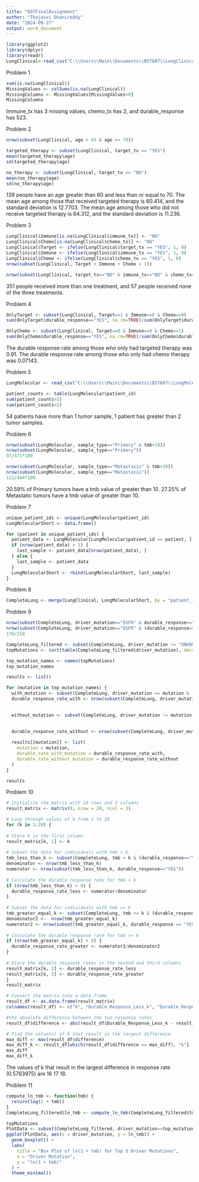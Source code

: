 ---
title: "607FinalAssignment"
author: "Thejasvi Dhanireddy"
date: "2024-09-27"
output: word_document
---

```{r, results='hide'}
library(ggplot2)
library(dplyr)
library(readr)
LungClinical<-read_csv("C:\\Users\\Main\\Documents\\BST607\\LungClinical.csv")
```


Problem 1
```{r}
sum(is.na(LungClinical))
MissingValues <- colSums(is.na(LungClinical))
MissingColumns <- MissingValues[MissingValues>0]
MissingColumns
```
Immune_tx has 3 missing values, chemo_tx has 2, and durable_response has 523.  

Problem 2  
```{r}
nrow(subset(LungClinical, age > 65 & age <= 70))

targeted_therapy <- subset(LungClinical, target_tx == "YES")
mean(targeted_therapy$age)
sd(targeted_therapy$age)

no_therapy <- subset(LungClinical, target_tx == "NO")
mean(no_therapy$age)
sd(no_therapy$age)
```

139 people have an age greater than 60 and less than or equal to 70. The mean age among those that received targeted therapy is 60.414, and the standard deviation is 12.7703. The mean age among those who did not receive targeted therapy is 64.312, and the standard deviation is 11.236.  

Problem 3
```{r}
LungClinical$Immune[is.na(LungClinical$immune_tx)] <- "NO"
LungClinical$Chemo[is.na(LungClinical$chemo_tx)] <- "NO"
LungClinical$Target <- ifelse(LungClinical$target_tx == "YES", 1, 0)
LungClinical$Immune <- ifelse(LungClinical$immune_tx == "YES", 1, 0)
LungClinical$Chemo <- ifelse(LungClinical$chemo_tx == "YES", 1, 0)
nrow(subset(LungClinical, Target + Immune + Chemo > 1))
```


```{r}
nrow(subset(LungClinical, target_tx=="NO" & immune_tx=="NO" & chemo_tx=="NO"))
```

351 people received more than one treatment, and 57 people received none of the three treatments.  

Problem 4
```{r}
OnlyTarget <- subset(LungClinical, Target==1 & Immune==0 & Chemo==0)
sum(OnlyTarget$durable_response=="YES", na.rm=TRUE)/sum(OnlyTarget$durable_response=="YES", OnlyTarget$durable_response=="NO", na.rm=TRUE)
```

```{r}
OnlyChemo <- subset(LungClinical, Target==0 & Immune==0 & Chemo==1)
sum(OnlyChemo$durable_response=="YES", na.rm=TRUE)/sum(OnlyChemo$durable_response=="YES", OnlyChemo$durable_response=="NO", na.rm=TRUE)

```

The durable response rate among those who only had targeted therapy was 0.91. The durable response rate among those who only had chemo therapy was 0.07143.  

Problem 5  
```{r include=FALSE}
LungMolecular <- read_csv("C:\\Users\\Main\\Documents\\BST607\\LungMolecular.csv")
```


```{r}
patient_counts <- table(LungMolecular$patient_id)
sum(patient_counts>1)
sum(patient_counts>2)
```

54 patients have more than 1 tumor sample, 1 patient has greater than 2 tumor samples.  

Problem 6
```{r}
nrow(subset(LungMolecular, sample_type=="Primary" & tmb>10))
nrow(subset(LungMolecular, sample_type=="Primary"))
97/471*100
```
```{r}
nrow(subset(LungMolecular, sample_type=="Metastasis" & tmb>10))
nrow(subset(LungMolecular, sample_type=="Metastasis"))
121/444*100
```
20.59% of Primary tumors have a tmb value of greater than 10. 27.25% of Metastatic tumors have a tmb value of greater than 10.  

Problem 7
```{r}
unique_patient_ids <- unique(LungMolecular$patient_id)
LungMolecularShort <- data.frame()

for (patient in unique_patient_ids) {
  patient_data <- LungMolecular[LungMolecular$patient_id == patient, ]
  if (nrow(patient_data) > 1) {
    last_sample <- patient_data[nrow(patient_data), ]
  } else {
    last_sample <- patient_data
  }
  LungMolecularShort <- rbind(LungMolecularShort, last_sample)
}

```


Problem 8  
```{r}
CompleteLung <- merge(LungClinical, LungMolecularShort, by = "patient_id")
```


Problem 9
```{r}
nrow(subset(CompleteLung, driver_mutation=="EGFR" & durable_response=="YES"))
nrow(subset(CompleteLung, driver_mutation=="EGFR" & (durable_response=="YES" | durable_response=="NO")))
176/210
```

```{r}
CompleteLung_filtered <- subset(CompleteLung, driver_mutation != "UNKNOWN DRIVER")
topMutations <- sort(table(CompleteLung_filtered$driver_mutation), decreasing=TRUE)[1:5]

top_mutation_names <- names(topMutations)
top_mutation_names
```


```{r}
results <- list()

for (mutation in top_mutation_names) {
  with_mutation <- subset(CompleteLung, driver_mutation == mutation & (durable_response=="YES" | durable_response=="NO"))
  durable_response_rate_with <- nrow(subset(CompleteLung, driver_mutation==mutation & durable_response=="YES"))/nrow(with_mutation)
  

  without_mutation <- subset(CompleteLung, driver_mutation != mutation & (durable_response=="YES" | durable_response=="NO"))
  

  durable_response_rate_without <- nrow(subset(CompleteLung, driver_mutation!= mutation & durable_response=="YES"))/nrow(without_mutation)
  
  results[[mutation]] <- list(
    mutation = mutation,
    durable_rate_with_mutation = durable_response_rate_with,
    durable_rate_without_mutation = durable_response_rate_without
  )
}

results
```

Problem 10
```{r}
# Initialize the matrix with 20 rows and 3 columns
result_matrix <- matrix(0, nrow = 20, ncol = 3)

# Loop through values of k from 1 to 20
for (k in 1:20) {
  
# Store k in the first column
result_matrix[k, 1] <- k
  
# Subset the data for individuals with tmb < k
tmb_less_than_k <- subset(CompleteLung, tmb < k & (durable_response=="YES" | durable_response=="NO"))
denominator <- nrow(tmb_less_than_k)
numerator <- nrow(subset(tmb_less_than_k, durable_response=="YES"))
  
# Calculate the durable response rate for tmb < k
if (nrow(tmb_less_than_k) > 0) {
  durable_response_rate_less <- numerator/denominator
} 
  
# Subset the data for individuals with tmb >= k
tmb_greater_equal_k <- subset(CompleteLung, tmb >= k & (durable_response=="YES" | durable_response=="NO"))
denominator2 <-  nrow(tmb_greater_equal_k)
numerator2 <- nrow(subset(tmb_greater_equal_k, durable_response == "YES"))
  
# Calculate the durable response rate for tmb >= k
if (nrow(tmb_greater_equal_k) > 0) {
  durable_response_rate_greater <- numerator2/denominator2
} 
  
# Store the durable response rates in the second and third columns
result_matrix[k, 2] <- durable_response_rate_less
result_matrix[k, 3] <- durable_response_rate_greater
}
result_matrix

# Convert the matrix into a data frame
result_df <- as.data.frame(result_matrix)
colnames(result_df) <- c("k", "Durable_Response_Less_k", "Durable_Response_GreaterEqual_k")

#the absolute difference between the two response rates
result_df$difference <- abs(result_df$Durable_Response_Less_k - result_df$Durable_Response_GreaterEqual_k)

# Find the value(s) of k that result in the largest difference
max_diff <- max(result_df$difference)
max_diff_k <- result_df[which(result_df$difference == max_diff), "k"]
max_diff
max_diff_k

```

The values of k that result in the largest difference in response rate (0.5763975) are 16 17 18.  

Problem 11
```{r}
compute_ln_tmb <- function(tmb) {
  return(log(1 + tmb))
}
CompleteLung_filtered$ln_tmb <- compute_ln_tmb(CompleteLung_filtered$tmb)

topMutations
PlotData <- subset(CompleteLung_filtered, driver_mutation==top_mutation_names)
ggplot(PlotData, aes(x = driver_mutation, y = ln_tmb)) +
  geom_boxplot() +
  labs(
    title = "Box Plot of ln(1 + tmb) for Top 5 Driver Mutations",
    x = "Driver Mutation",
    y = "ln(1 + tmb)"
  ) +
  theme_minimal()
```

